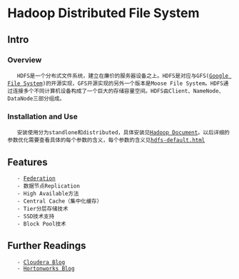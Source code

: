= Hadoop Distributed File System =
== Intro ==
=== Overview ===
    HDFS是一个分布式文件系统，建立在廉价的服务器设备之上。HDFS是对应与GFS([[http://qzhong0605.github.io/filesystem/distributedfs/hdfs/doc/gfs-sosp2003.pdf|Google File System]])的开源实现，GFS开源实现的另外一个版本是Moose File System。HDFS通过连接多个不同计算机设备构成了一个巨大的存储容量空间。HDFS由Client、NameNode、DataNode三部分组成。
=== Installation and Use ===
    安装使用分为standlone和distributed，具体安装见[[http://hadoop.apache.org/docs/current/|Hadoop Document]]。以后详细的参数优化需要查看具体的每个参数的含义，每个参数的含义见[[http://hadoop.apache.org/docs/current/hadoop-project-dist/hadoop-hdfs/hdfs-default.xml|hdfs-default.html]]  
== Features ==
    - [[Federation]]
    - 数据节点Replication
    - High Available方法
    - Central Cache（集中化缓存）
    - Tier分层存储技术
    - SSD技术支持
    - Block Pool技术
== Further Readings ==
    - [[https://blog.cloudera.com/blog/category/hdfs/|Cloudera Blog]]
    - [[http://hortonworks.com/blog/|Hortonworks Blog]]
